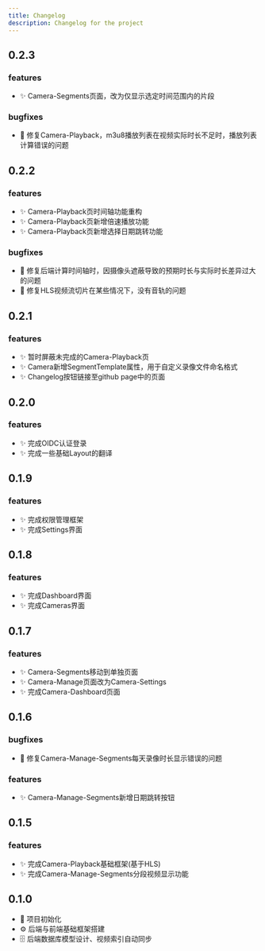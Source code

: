 ```yaml
---
title: Changelog
description: Changelog for the project
---
```


## 0.2.3

### features
- ✨ Camera-Segments页面，改为仅显示选定时间范围内的片段

### bugfixes
- 🐛 修复Camera-Playback，m3u8播放列表在视频实际时长不足时，播放列表计算错误的问题

## 0.2.2

### features
- ✨ Camera-Playback页时间轴功能重构
- ✨ Camera-Playback页新增倍速播放功能
- ✨ Camera-Playback页新增选择日期跳转功能

### bugfixes
- 🐛 修复后端计算时间轴时，因摄像头遮蔽导致的预期时长与实际时长差异过大的问题
- 🐛 修复HLS视频流切片在某些情况下，没有音轨的问题

## 0.2.1

### features
- ✨ 暂时屏蔽未完成的Camera-Playback页
- ✨ Camera新增SegmentTemplate属性，用于自定义录像文件命名格式
- ✨ Changelog按钮链接至github page中的页面

## 0.2.0

### features
- ✨ 完成OIDC认证登录
- ✨ 完成一些基础Layout的翻译

## 0.1.9

### features
- ✨ 完成权限管理框架
- ✨ 完成Settings界面

## 0.1.8

### features
- ✨ 完成Dashboard界面
- ✨ 完成Cameras界面

## 0.1.7

### features
- ✨ Camera-Segments移动到单独页面
- ✨ Camera-Manage页面改为Camera-Settings
- ✨ 完成Camera-Dashboard页面

## 0.1.6

### bugfixes
- 🐛 修复Camera-Manage-Segments每天录像时长显示错误的问题

### features
- ✨ Camera-Manage-Segments新增日期跳转按钮

## 0.1.5

### features
- ✨ 完成Camera-Playback基础框架(基于HLS)
- ✨ 完成Camera-Manage-Segments分段视频显示功能

## 0.1.0

- 🚀 项目初始化
- ⚙️ 后端与前端基础框架搭建
- 🗄️ 后端数据库模型设计、视频索引自动同步
